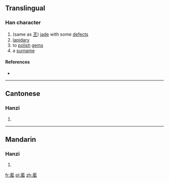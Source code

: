 ==Translingual==

===Han character===
{{Han char|rn=16|rad=几|as=09|sn=11|four=|canj=HNMBG,HNMNI|ids=⿵夙玉}}

# (same as [[玊]]) [[jade]] with some [[defect]]s
# [[lapidary]]
# to [[polish]] [[gem]]s
# a [[surname]]

====References====
* {{Han ref|kx=0134.301|hdz=10278.090|uh=34D8|ud=13528}}

----

==Cantonese==

===Hanzi===
{{yue-hanzi|jyut=[[suk1]]|y=suk1}}

# {{defn|lang=yue|sort=几09}}

----

==Mandarin==

===Hanzi===
{{cmn-hanzi|pin=[[sù]] ([[su4]])|wg=su<sup>4</sup>}}

# {{defn|lang=cmn|sort=几09}}

[[fr:㓘]]
[[pl:㓘]]
[[zh:㓘]]